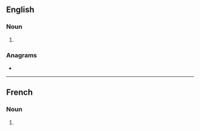 ==English==

===Noun===
{{head|en|noun plural form}}

# {{plural of|filtration|lang=en}}

===Anagrams===
* {{anagrams|en|flirtations|triflations}}

----

==French==

===Noun===
{{head|fr|noun plural form|g=f}}

# {{plural of|filtration|lang=fr}}